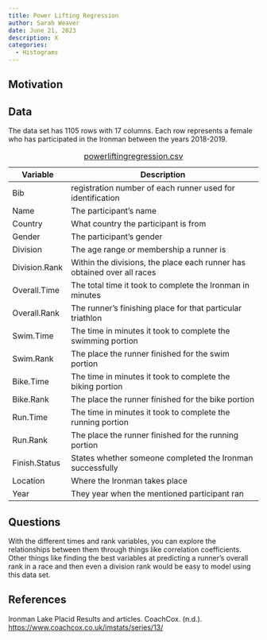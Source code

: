 ```yaml
---
title: Power Lifting Regression
author: Sarah Weaver
date: June 21, 2023
description: X
categories:
  - Histograms
---
```


## Motivation



## Data

The data set has 1105 rows with 17 columns. Each row represents a female who has 
participated in the Ironman between the years 2018-2019.

| Variable | Description |
|----|-------------|
| Bib | registration number of each runner used for identification |
| Name | The participant's name |
| Country | What country the participant is from |
| Gender | The participant's gender |
| Division | The age range or membership a runner is |
| Division.Rank | Within the divisions, the place each runner has obtained over all races |
| Overall.Time | The total time it took to complete the Ironman in minutes |
| Overall.Rank | The runner's finishing place for that particular triathlon |
| Swim.Time | The time in minutes it took to complete the swimming portion |
| Swim.Rank | The place the runner finished for the swim portion |
| Bike.Time | The time in minutes it took to complete the biking portion |
| Bike.Rank | The place the runner finished for the bike portion |
| Run.Time | The time in minutes it took to complete the running portion |
| Run.Rank | The place the runner finished for the running portion |
| Finish.Status | States whether someone completed the Ironman successfully |
| Location | Where the Ironman takes place |
| Year | They year when the mentioned participant ran |

: [powerliftingregression.csv](../data/powerliftingregression.csv)

## Questions

With the different times and rank variables, you can explore the relationships 
between them through things like correlation coefficients. Other things like 
finding the best variables at predicting a runner's overall rank in a race and 
then even a division rank would be easy to model using this data set. 

## References

Ironman Lake Placid Results and articles. CoachCox. (n.d.). 
<https://www.coachcox.co.uk/imstats/series/13/>

